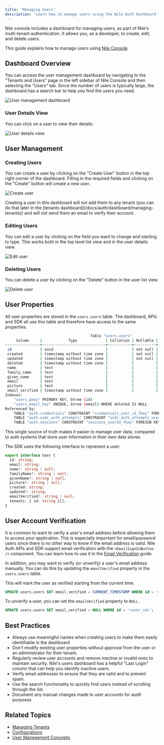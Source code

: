 ```yaml
---
title: 'Managing Users'
description: 'Learn how to manage users using the Nile Auth Dashboard'
---
```


Nile console includes a dashboard for managing users, as part of Nile's multi-tenant authentication. It allows you, as a developer, to create, edit, and delete users. 

This guide explains how to manage users using [Nile Console](https://console.thenile.dev).

## Dashboard Overview

You can access the user management dashboard by navigating to the "Tenants and Users" page in the left sidebar of Nile Console and then selecting the "Users" tab.
Since the number of users is typically large, the dashboard has a search bar to help you find the users you need.

![User management dashboard](/images/auth/users_tab.png)

### User Details View

You can click on a user to view their details:

![User details view](/images/auth/user_details.png)

## User Management

### Creating Users

You can create a user by clicking on the "Create User" button in the top right corner of the dashboard.
Filling in the required fields and clicking on the "Create" button will create a new user.

![Create user](/images/auth/create_user.png)

<Tip>
Creating a user in this dashboard will not add them to any tenant (you can do that later in the [tenants dashboard](/docs/auth/dashboard/managing-tenants)) and will not send them an email to verify their account.
</Tip>

### Editing Users

You can edit a user by clicking on the field you want to change and starting to type. 
This works both in the top level list view and in the user details view.

![Edit user](/images/auth/edit_user.png)

### Deleting Users

You can delete a user by clicking on the "Delete" button in the user list view.

![Delete user](/images/auth/delete_user.png)

## User Properties

All user properties are stored in the `users.users` table. The dashboard, APIs 
and SDK all use this table and therefore have access to the same properties. 

```bash
                                       Table "users.users"
     Column     |            Type             | Collation | Nullable |          Default
----------------+-----------------------------+-----------+----------+---------------------------
 id             | uuid                        |           | not null | public.uuid_generate_v7()
 created        | timestamp without time zone |           | not null | LOCALTIMESTAMP
 updated        | timestamp without time zone |           | not null | LOCALTIMESTAMP
 deleted        | timestamp without time zone |           |          |
 name           | text                        |           |          |
 family_name    | text                        |           |          |
 given_name     | text                        |           |          |
 email          | text                        |           |          |
 picture        | text                        |           |          |
 email_verified | timestamp without time zone |           |          |
Indexes:
    "users_pkey" PRIMARY KEY, btree (id)
    "users_email_key" UNIQUE, btree (email) WHERE deleted IS NULL
Referenced by:
    TABLE "auth.credentials" CONSTRAINT "credentials_user_id_fkey" FOREIGN KEY (user_id) REFERENCES users(id)
    TABLE "auth.oidc_auth_attempts" CONSTRAINT "oidc_auth_attempts_user_id_fkey" FOREIGN KEY (user_id) REFERENCES users(id)
    TABLE "auth.sessions" CONSTRAINT "sessions_userId_fkey" FOREIGN KEY (user_id) REFERENCES users(id) ON DELETE CASCADE
```

This single source of truth makes it easier to manage user data, compared to auth systems that store user information in their own data stores.

The SDK uses the following interface to represent a user:

```typescript
export interface User {
  id: string;
  email: string;
  name?: string | null;
  familyName?: string | null;
  givenName?: string | null;
  picture?: string | null;
  created: string;
  updated?: string;
  emailVerified?: string | null;
  tenants: { id: string }[];
}
```

## User Account Verification

It is common to want to verify a user's email address before allowing them to access your application. 
This is especially important for email/password users since there is no other way to know if the email address is valid.
Nile Auth APIs and SDK support email verification with the `<EmailSignInButton />` component. 
You can learn how to use it in the [Email Verification](/docs/auth/email/verification) guide.

In addition, you may want to verify (or unverify) a user's email address manually.
You can do this by updating the `emailVerified` property in the `users.users` table.

This will mark the user as verified starting from the current time.

```sql
UPDATE users.users SET email_verified = CURRENT_TIMESTAMP WHERE id = '<user_id>';
```

To unverify a user, you can set the `emailVerified` property to `NULL`.

```sql
UPDATE users.users SET email_verified = NULL WHERE id = '<user_id>';
```

## Best Practices

- Always use meaningful names when creating users to make them easily identifiable in the dashboard
- Don't modify existing user properties without approval from the user or an administrator for their tenant.
- Regularly review user accounts and remove inactive or invalid ones to maintain security. Nile's users dashboard has a helpful "Last Login" column that can help you identify inactive users.
- Verify email addresses to ensure that they are valid and to prevent spam.
- Use the search functionality to quickly find users instead of scrolling through the list.
- Document any manual changes made to user accounts for audit purposes

## Related Topics

- [Managing Tenants](/auth/dashboard/managing-tenants)
- [Configurations](/auth/dashboard/configurations)
- [User Management Concepts](/auth/concepts/users) 